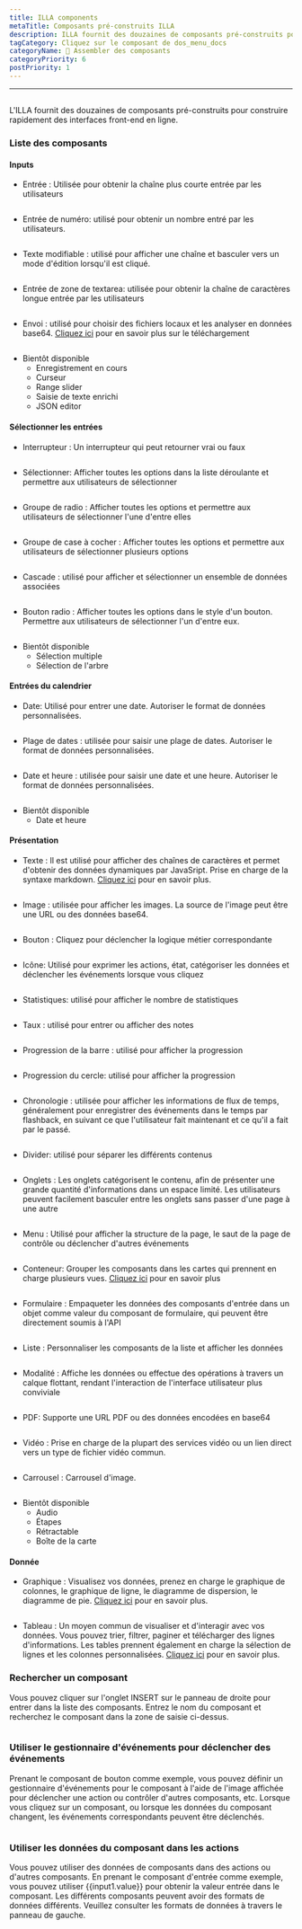 ```yaml
---
title: ILLA components
metaTitle: Composants pré-construits ILLA
description: ILLA fournit des douzaines de composants pré-construits pour construire rapidement des interfaces front-end web
tagCategory: Cliquez sur le composant de dos_menu_docs
categoryName: 🧬 Assembler des composants
categoryPriority: 6
postPriority: 1
---
```


* * *

## <Heading hidden>ILLA components</Heading>

L'ILLA fournit des douzaines de composants pré-construits pour construire rapidement des interfaces front-end en ligne.

### Liste des composants

#### Inputs

-   Entrée : Utilisée pour obtenir la chaîne plus courte entrée par les utilisateurs

<img
  src='https://cdn.illacloud.com/official-website/img/docs/assemble/illa_components.png'
  alt=""
/>

-   Entrée de numéro: utilisé pour obtenir un nombre entré par les utilisateurs.

<img
  src='https://cdn.illacloud.com/official-website/img/docs/assemble/illa_components(1).png'
  alt=""
/>

-   Texte modifiable : utilisé pour afficher une chaîne et basculer vers un mode d'édition lorsqu'il est cliqué.

<img
  src='https://cdn.illacloud.com/official-website/img/docs/assemble/illa_components(2).png'
  alt=""
/>

-   Entrée de zone de textarea: utilisée pour obtenir la chaîne de caractères longue entrée par les utilisateurs

<img
  src='https://cdn.illacloud.com/official-website/img/docs/assemble/illa_components(3).png'
  alt=""
/>

-   Envoi : utilisé pour choisir des fichiers locaux et les analyser en données base64. [Cliquez ici]([https://www.illacloud.com/fr-US/docs/upload](https://www.illacloud.com/fr-US/docs/upload)) pour en savoir plus sur le téléchargement

<img
  src='https://cdn.illacloud.com/official-website/img/docs/assemble/illa_components(4).png'
  alt=""
/>

-   Bientôt disponible
    -   Enregistrement en cours
    -   Curseur
    -   Range slider
    -   Saisie de texte enrichi
    -   JSON editor

#### Sélectionner les entrées

-   Interrupteur : Un interrupteur qui peut retourner vrai ou faux

<img
  src='https://cdn.illacloud.com/official-website/img/docs/assemble/illa_components(5).png'
  alt=""
/>

-   Sélectionner: Afficher toutes les options dans la liste déroulante et permettre aux utilisateurs de sélectionner

<img
  src='https://cdn.illacloud.com/official-website/img/docs/assemble/illa_components(6).png'
  alt=""
/>

-   Groupe de radio : Afficher toutes les options et permettre aux utilisateurs de sélectionner l'une d'entre elles

<img
  src='https://cdn.illacloud.com/official-website/img/docs/assemble/illa_components(7).png'
  alt=""
/>

-   Groupe de case à cocher : Afficher toutes les options et permettre aux utilisateurs de sélectionner plusieurs options

<img
  src='https://cdn.illacloud.com/official-website/img/docs/assemble/illa_components(8).png'
  alt=""
/>

-   Cascade : utilisé pour afficher et sélectionner un ensemble de données associées

<img
  src='https://cdn.illacloud.com/official-website/img/docs/assemble/illa_components(9).png'
  alt=""
/>

-   Bouton radio : Afficher toutes les options dans le style d'un bouton. Permettre aux utilisateurs de sélectionner l'un d'entre eux.

<img
  src='https://cdn.illacloud.com/official-website/img/docs/assemble/illa_components(10).png'
  alt=""
/>

-   Bientôt disponible
    -   Sélection multiple
    -   Sélection de l'arbre

#### Entrées du calendrier

-   Date: Utilisé pour entrer une date. Autoriser le format de données personnalisées.

<img
  src='https://cdn.illacloud.com/official-website/img/docs/assemble/illa_components(11).png'
  alt=""
/>

-   Plage de dates : utilisée pour saisir une plage de dates. Autoriser le format de données personnalisées.

<img
  src='https://cdn.illacloud.com/official-website/img/docs/assemble/illa_components(12).png'
  alt=""
/>

-   Date et heure : utilisée pour saisir une date et une heure. Autoriser le format de données personnalisées.

<img
  src='https://cdn.illacloud.com/official-website/img/docs/assemble/illa_components(13).png'
  alt=""
/>

-   Bientôt disponible
    -   Date et heure

#### Présentation

-   Texte : Il est utilisé pour afficher des chaînes de caractères et permet d'obtenir des données dynamiques par JavaSript. Prise en charge de la syntaxe markdown. [Cliquez ici]([https://www.illacloud.com/fr-US/docs/text](https://www.illacloud.com/fr-US/docs/text)) pour en savoir plus.

<img
  src='https://cdn.illacloud.com/official-website/img/docs/assemble/illa_components(14).png'
  alt=""
/>

-   Image : utilisée pour afficher les images. La source de l'image peut être une URL ou des données base64.

<img
  src='https://cdn.illacloud.com/official-website/img/docs/assemble/illa_components(15).png'
  alt=""
/>

-   Bouton : Cliquez pour déclencher la logique métier correspondante

<img
  src='https://cdn.illacloud.com/official-website/img/docs/assemble/illa_components(16).png'
  alt=""
/>

-   Icône: Utilisé pour exprimer les actions, état, catégoriser les données et déclencher les événements lorsque vous cliquez

<img
  src='https://cdn.illacloud.com/official-website/img/docs/assemble/illa_components(17).png'
  alt=""
/>

-   Statistiques: utilisé pour afficher le nombre de statistiques

<img
  src='https://cdn.illacloud.com/official-website/img/docs/assemble/illa_components(18).png'
  alt=""
/>

-   Taux : utilisé pour entrer ou afficher des notes

<img
  src='https://cdn.illacloud.com/official-website/img/docs/assemble/illa_components(19).png'
  alt=""
/>

-   Progression de la barre : utilisé pour afficher la progression

<img
  src='https://cdn.illacloud.com/official-website/img/docs/assemble/illa_components(20).png'
  alt=""
/>

-   Progression du cercle: utilisé pour afficher la progression

<img
  src='https://cdn.illacloud.com/official-website/img/docs/assemble/illa_components(21).png'
  alt=""
/>

-   Chronologie : utilisée pour afficher les informations de flux de temps, généralement pour enregistrer des événements dans le temps par flashback, en suivant ce que l'utilisateur fait maintenant et ce qu'il a fait par le passé.

<img
  src='https://cdn.illacloud.com/official-website/img/docs/assemble/illa_components(22).png'
  alt=""
/>

-   Divider: utilisé pour séparer les différents contenus

<img
  src='https://cdn.illacloud.com/official-website/img/docs/assemble/illa_components(23).png'
  alt=""
/>

-   Onglets : Les onglets catégorisent le contenu, afin de présenter une grande quantité d'informations dans un espace limité. Les utilisateurs peuvent facilement basculer entre les onglets sans passer d'une page à une autre

<img
  src='https://cdn.illacloud.com/official-website/img/docs/assemble/illa_components(24).png'
  alt=""
/>

-   Menu : Utilisé pour afficher la structure de la page, le saut de la page de contrôle ou déclencher d'autres événements

<img
  src='https://cdn.illacloud.com/official-website/img/docs/assemble/illa_components(25).png'
  alt=""
/>

-   Conteneur: Grouper les composants dans les cartes qui prennent en charge plusieurs vues. [Cliquez ici]([https://www.illacloud.com/fr-US/docs/container](https://www.illacloud.com/fr-US/docs/container)) pour en savoir plus

<img
  src='https://cdn.illacloud.com/official-website/img/docs/assemble/illa_components(26).png'
  alt=""
/>

-   Formulaire : Empaqueter les données des composants d'entrée dans un objet comme valeur du composant de formulaire, qui peuvent être directement soumis à l'API

<img
  src='https://cdn.illacloud.com/official-website/img/docs/assemble/illa_components(27).png'
  alt=""
/>

-   Liste : Personnaliser les composants de la liste et afficher les données

<img
  src='https://cdn.illacloud.com/official-website/img/docs/assemble/illa_components(28).png'
  alt=""
/>

-   Modalité : Affiche les données ou effectue des opérations à travers un calque flottant, rendant l'interaction de l'interface utilisateur plus conviviale

<img
  src='https://cdn.illacloud.com/official-website/img/docs/assemble/illa_components(29).png'
  alt=""
/>

-   PDF: Supporte une URL PDF ou des données encodées en base64

<img
  src='https://cdn.illacloud.com/official-website/img/docs/assemble/illa_components(30).png'
  alt=""
/>

-   Vidéo : Prise en charge de la plupart des services vidéo ou un lien direct vers un type de fichier vidéo commun.

<img
  src='https://cdn.illacloud.com/official-website/img/docs/assemble/illa_components(31).png'
  alt=""
/>

-   Carrousel : Carrousel d'image.

<img
  src='https://cdn.illacloud.com/official-website/img/docs/assemble/illa_components(32).png'
  alt=""
/>

-   Bientôt disponible
    -   Audio
    -   Étapes
    -   Rétractable
    -   Boîte de la carte

#### Donnée

-   Graphique : Visualisez vos données, prenez en charge le graphique de colonnes, le graphique de ligne, le diagramme de dispersion, le diagramme de pie. [Cliquez ici]([https://www.illacloud.com/fr-US/docs/chart](https://www.illacloud.com/fr-US/docs/chart)) pour en savoir plus.

<img
  src='https://cdn.illacloud.com/official-website/img/docs/assemble/illa_components(33).png'
  alt=""
/>

-   Tableau : Un moyen commun de visualiser et d'interagir avec vos données. Vous pouvez trier, filtrer, paginer et télécharger des lignes d'informations. Les tables prennent également en charge la sélection de lignes et les colonnes personnalisées. [Cliquez ici]([https://www.illacloud.com/fr-US/docs/table](https://www.illacloud.com/fr-US/docs/table)) pour en savoir plus.

### Rechercher un composant

Vous pouvez cliquer sur l'onglet INSERT sur le panneau de droite pour entrer dans la liste des composants. Entrez le nom du composant et recherchez le composant dans la zone de saisie ci-dessus.

<img
  src='https://cdn.illacloud.com/official-website/img/docs/assemble/illa_components(34).png'
  alt=""
/>

### Utiliser le gestionnaire d'événements pour déclencher des événements

Prenant le composant de bouton comme exemple, vous pouvez définir un gestionnaire d'événements pour le composant à l'aide de l'image affichée pour déclencher une action ou contrôler d'autres composants, etc. Lorsque vous cliquez sur un composant, ou lorsque les données du composant changent, les événements correspondants peuvent être déclenchés.

<img
  src='https://cdn.illacloud.com/official-website/img/docs/assemble/illa_components(35).png'
  alt=""
/>

### Utiliser les données du composant dans les actions

Vous pouvez utiliser des données de composants dans des actions ou d'autres composants. En prenant le composant d'entrée comme exemple, vous pouvez utiliser {{input1.value}} pour obtenir la valeur entrée dans le composant. Les différents composants peuvent avoir des formats de données différents. Veuillez consulter les formats de données à travers le panneau de gauche.

<img
  src='https://cdn.illacloud.com/official-website/img/docs/assemble/illa_components(36).png'
  alt=""
/>
